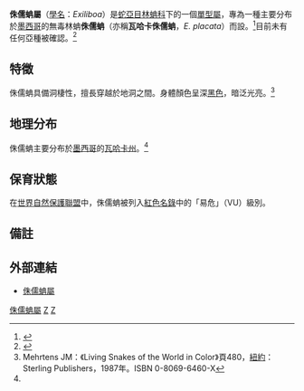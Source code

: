 {{Speciesbox 
| taxon = Exiliboa placata
| status = VU
| status_system = iucn3.1
| trend = down
| binomial_authority = Bogert，1968
| synonyms = * ''Exiliboa'' - Bogert，1968
* ''Exiloboa'' - Myers，1974
----
* ''Exiliboa placata'' - Bogert，1968<ref name="McD99">McDiarmid RW、Campbell JA、Touré T：《Snake Species of the World: A Taxonomic and Geographic Reference, vol. 1》頁511，Herpetologists' League，1999年。ISBN 1-893777-00-6</ref>}}

'''侏儒蚺屬'''（[[學名|學名]]：''Exiliboa''）是[[蛇亞目|蛇亞目]][[林蚺科|林蚺科]]下的一個[[單型|單型]][[屬|屬]]，專為一種主要分布於[[墨西哥|墨西哥]]的無毒林蚺'''侏儒蚺'''（亦稱'''瓦哈卡侏儒蚺'''，''E. placata''）而設。<ref name="ITIS-G">{{ITIS|ID=209618|taxon=''Exiliboa''|year=2007|date=14 September}}</ref>目前未有任何亞種被確認。<ref name="ITIS">{{ITIS|ID=563933|taxon=''Exiliboa placata''|year=2007|date=14 September}}</ref>

==特徵==
侏儒蚺具備洞棲性，擅長穿越於地洞之間。身體顏色呈深[[黑色|黑色]]，暗泛光亮。<ref name="Meh87">Mehrtens JM：《Living Snakes of the World in Color》頁480，[[紐約|紐約]]：Sterling Publishers，1987年。ISBN 0-8069-6460-X</ref>

==地理分布==
侏儒蚺主要分布於[[墨西哥|墨西哥]]的[[瓦哈卡州|瓦哈卡州]]。<ref name="McD99"/>

==保育狀態==
在[[世界自然保護聯盟|世界自然保護聯盟]]中，侏儒蚺被列入[[世界自然保護聯盟瀕危物種紅色名錄|紅色名錄]]中的「易危」（VU）級別。

==備註==
{{reflist}}

==外部連結==
*{{en}}[http://reptile-database.reptarium.cz/species.php?genus=Exiliboa&species=placata 侏儒蚺屬]
{{Taxonbar|from=Q606}}

[[Category:侏儒蚺屬|]]
[[Category:林蚺科|Z]]
[[Category:_1968年描述的动物|Z]]